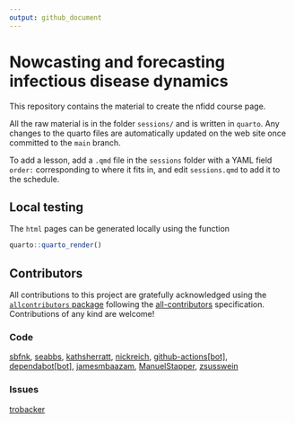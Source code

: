 ```yaml
---
output: github_document
---
```


# Nowcasting and forecasting infectious disease dynamics

This repository contains the material to create the nfidd course page.

All the raw material is in the folder `sessions/` and is written in
`quarto`. Any changes to the quarto files are automatically
updated on the web site once committed to the `main` branch.

To add a lesson, add a `.qmd` file in the `sessions` folder with a YAML field `order:` corresponding to where it fits in, and edit `sessions.qmd` to add it to the schedule.

## Local testing

The `html` pages can be generated locally using the function

```r
quarto::quarto_render()
```

## Contributors












<!-- ALL-CONTRIBUTORS-LIST:START - Do not remove or modify this section -->
<!-- prettier-ignore-start -->
<!-- markdownlint-disable -->

All contributions to this project are gratefully acknowledged using the [`allcontributors` package](https://github.com/ropensci/allcontributors) following the [all-contributors](https://allcontributors.org) specification. Contributions of any kind are welcome!

### Code


<a href="https://github.com/nfidd/sismid/commits?author=sbfnk">sbfnk</a>, 
<a href="https://github.com/nfidd/sismid/commits?author=seabbs">seabbs</a>, 
<a href="https://github.com/nfidd/sismid/commits?author=kathsherratt">kathsherratt</a>, 
<a href="https://github.com/nfidd/sismid/commits?author=nickreich">nickreich</a>, 
<a href="https://github.com/nfidd/sismid/commits?author=github-actions[bot]">github-actions[bot]</a>, 
<a href="https://github.com/nfidd/sismid/commits?author=dependabot[bot]">dependabot[bot]</a>, 
<a href="https://github.com/nfidd/sismid/commits?author=jamesmbaazam">jamesmbaazam</a>, 
<a href="https://github.com/nfidd/sismid/commits?author=ManuelStapper">ManuelStapper</a>, 
<a href="https://github.com/nfidd/sismid/commits?author=zsusswein">zsusswein</a>



### Issues


<a href="https://github.com/nfidd/sismid/issues?q=is%3Aissue+author%3Atrobacker">trobacker</a>


<!-- markdownlint-enable -->
<!-- prettier-ignore-end -->
<!-- ALL-CONTRIBUTORS-LIST:END -->












